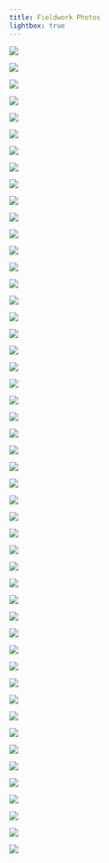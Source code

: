 ```yaml
---
title: Fieldwork Photos
lightbox: true
---
```


![](images/fieldwork/photo_2025-07-03_14-21-17.jpg){group="my-gallery"}

![](images/fieldwork/photo_2025-07-03_14-21-33.jpg){group="my-gallery"}

![](images/fieldwork/photo_2025-07-03_14-21-48.jpg){group="my-gallery"}

![](images/fieldwork/photo_2025-07-03_14-21-57.jpg){group="my-gallery"}

![](images/fieldwork/photo_2025-07-03_14-22-08.jpg){group="my-gallery"}

![](images/fieldwork/photo_2025-07-03_14-22-11.jpg){group="my-gallery"}

![](images/fieldwork/photo_2025-07-03_14-22-14.jpg){group="my-gallery"}

![](images/fieldwork/photo_2025-07-03_14-22-17.jpg){group="my-gallery"}

![](images/fieldwork/photo_2025-07-03_14-22-21.jpg){group="my-gallery"}

![](images/fieldwork/photo_2025-07-03_14-22-24.jpg){group="my-gallery"}

![](images/fieldwork/photo_2025-07-03_14-22-28.jpg){group="my-gallery"}

![](images/fieldwork/photo_2025-07-03_14-22-32.jpg){group="my-gallery"}

![](images/fieldwork/photo_2025-07-03_14-22-38.jpg){group="my-gallery"}

![](images/fieldwork/photo_2025-07-03_14-22-41.jpg){group="my-gallery"}

![](images/fieldwork/photo_2025-07-03_14-22-44.jpg){group="my-gallery"}

![](images/fieldwork/photo_2025-07-03_14-22-47.jpg){group="my-gallery"}

![](images/fieldwork/photo_2025-07-03_14-22-53.jpg){group="my-gallery"}

![](images/fieldwork/photo_2025-07-03_14-22-56.jpg){group="my-gallery"}

![](images/fieldwork/photo_2025-07-03_14-22-59.jpg){group="my-gallery"}

![](images/fieldwork/photo_2025-07-03_14-23-03.jpg){group="my-gallery"}

![](images/fieldwork/photo_2025-07-03_14-23-06.jpg){group="my-gallery"}

![](images/fieldwork/photo_2025-07-03_14-23-10.jpg){group="my-gallery"}

![](images/fieldwork/photo_2025-07-03_14-23-12.jpg){group="my-gallery"}

![](images/fieldwork/photo_2025-07-03_14-23-15.jpg){group="my-gallery"}

![](images/fieldwork/photo_2025-07-03_14-23-20.jpg){group="my-gallery"}

![](images/fieldwork/photo_2025-07-03_14-23-23.jpg){group="my-gallery"}

![](images/fieldwork/photo_2025-07-03_14-23-26.jpg){group="my-gallery"}

![](images/fieldwork/photo_2025-07-03_14-23-39.jpg){group="my-gallery"}

![](images/fieldwork/photo_2025-07-03_14-23-42.jpg){group="my-gallery"}

![](images/fieldwork/photo_2025-07-03_14-23-44.jpg){group="my-gallery"}

![](images/fieldwork/photo_2025-07-03_14-23-53.jpg){group="my-gallery"}

![](images/fieldwork/photo_2025-07-03_14-24-00.jpg){group="my-gallery"}

![](images/fieldwork/photo_2025-07-03_14-24-06.jpg){group="my-gallery"}

![](images/fieldwork/photo_2025-07-03_14-24-14.jpg){group="my-gallery"}

![](images/fieldwork/photo_2025-07-03_14-24-18.jpg){group="my-gallery"}

![](images/fieldwork/photo_2025-07-03_14-24-20.jpg){group="my-gallery"}

![](images/fieldwork/photo_2025-07-03_14-24-23.jpg){group="my-gallery"}

![](images/fieldwork/photo_2025-07-03_14-24-27.jpg){group="my-gallery"}

![](images/fieldwork/photo_2025-07-03_14-24-37.jpg){group="my-gallery"}

![](images/fieldwork/photo_2025-07-03_14-24-40.jpg){group="my-gallery"}

![](images/fieldwork/photo_2025-07-03_14-24-47.jpg){group="my-gallery"}

![](images/fieldwork/photo_2025-07-03_14-24-54.jpg){group="my-gallery"}

![](images/fieldwork/photo_2025-07-03_14-24-58.jpg){group="my-gallery"}

![](images/fieldwork/photo_2025-07-03_14-25-01.jpg){group="my-gallery"}

![](images/fieldwork/photo_2025-07-03_14-25-12.jpg){group="my-gallery"}

![](images/fieldwork/photo_2025-07-03_14-25-14.jpg){group="my-gallery"}

![](images/fieldwork/photo_2025-07-03_14-25-18.jpg){group="my-gallery"}

![](images/fieldwork/photo_2025-07-03_14-25-33.jpg){group="my-gallery"}

![](images/fieldwork/photo_2025-07-03_14-25-41.jpg){group="my-gallery"}
